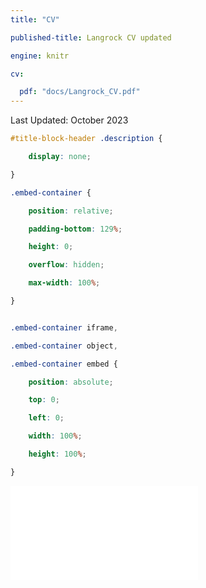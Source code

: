 ```yaml
---
title: "CV"

published-title: Langrock CV updated

engine: knitr

cv: 

  pdf: "docs/Langrock_CV.pdf"
---
```

Last Updated: October 2023

```css

#title-block-header .description {

    display: none;

}

```


```css

.embed-container {

    position: relative;

    padding-bottom: 129%;

    height: 0;

    overflow: hidden;

    max-width: 100%;

}


.embed-container iframe,

.embed-container object,

.embed-container embed {

    position: absolute;

    top: 0;

    left: 0;

    width: 100%;

    height: 100%;

}

```


```{=html}


<div class="embed-container">

  <iframe src="`r rmarkdown::metadata$cv$pdf`" style="border: 0.5px"></iframe>

</div>

```